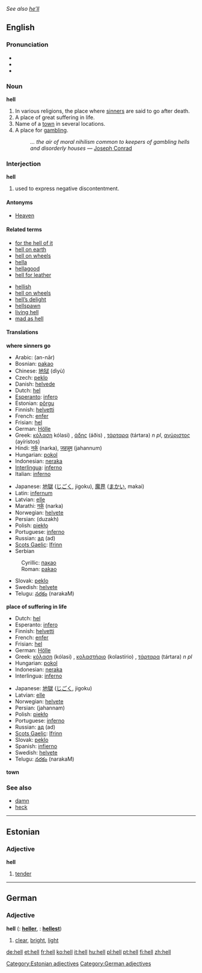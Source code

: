 ''See also [[he'll|he’ll]]''
==English==

{{wikipedia}}
===Pronunciation===
*{{AHD|hel}}
*{{IPA|/hɛl/}}
*{{SAMPA|/hEl/}}

===Noun===
'''hell'''
# In various religions, the place where [[sinner]]s are said to go after death.
# A place of great suffering in life.
# Name of a [[town]] in several locations.
# A place for [[gambling]]. 
#:''... the air of moral nihilism common to keepers of gambling hells and disorderly houses'' — [[w:Joseph Conrad|Joseph Conrad]]
{{cattag|Religion}}

===Interjection===
'''hell'''
# used to express negative discontentment.

====Antonyms====
*[[Heaven]]

====Related terms====
{{top}}
*[[for the hell of it]]
*[[hell on earth]]
*[[hell on wheels]]
*[[hella]]
*[[hellagood]]
*[[hell for leather]]
{{mid}}
*[[hellish]]
*[[hell on wheels]]
*[[hell's delight|hell’s delight]]
*[[hellspawn]]
*[[living hell]]
*[[mad as hell]]
{{bottom}}

====Translations====
'''where sinners go'''
{{top}}
*Arabic: {{ARchar|[[النار]]}} (an-nār) {{m}}
*Bosnian: [[pakao#Bosnian|pakao]] {{m}}
*Chinese: [[地狱]] (dìyù)
*Czech: [[peklo]] {{n}}
*Danish: [[helvede]]
*Dutch: [[hel]]
*[[Esperanto]]: [[infero]]
*Estonian: [[põrgu]]
*Finnish: [[helvetti]]
*French: [[enfer]] {{m}}
*Frisian: [[hel]]
*German: [[Hölle]] {{f}}
*Greek: [[κόλαση]] kólasi) {{f}}, [[άδης]] (áðis) {{m}}, [[τάρταρα]] (tártara) ''n pl'', [[αγύριστος]] (ayíristos) {{m}}
*Hindi: [[नर्क]] (narka), [[जहन्नुम]] (jahannum)
*Hungarian: [[pokol]]
*Indonesian: [[neraka]]
*[[Interlingua]]: [[inferno]]
*Italian: [[inferno]] {{m}}
{{mid}}
*Japanese: [[地獄]] ([[じごく]], jigoku), [[魔界]] ([[まかい]], makai)
*Latin: [[infernum]] {{n}}
*Latvian: [[elle]] {{f}}
*Marathi: [[नर्क]] (narka)
*Norwegian: [[helvete]] {{n}}
*Persian: {{FAchar|[[دوزخ]]}} (duzakh)
*Polish: [[piekło]] {{m}}
*Portuguese: [[inferno]] {{m}}
*Russian: [[ад]] (ad) {{m}}
*[[Scots Gaelic]]: [[Ifrinn]] {{f}}
*Serbian
:Cyrillic: [[пакао#Serbian|пакао]] {{m}}
:Roman: [[pakao#Serbian|pakao]] {{m}}
*Slovak: [[peklo]] {{n}}
*Swedish: [[helvete]] {{n}}
*Telugu: [[నరకం]] (narakaM)
{{bottom}}

'''place of suffering in life'''
{{top}}
*Dutch: [[hel]]
*Esperanto: [[infero]]
*Finnish: [[helvetti]]
*French: [[enfer]] {{m}}
*Frisian: [[hel]]
*German: [[Hölle]] {{f}}
*Greek: [[κόλαση]] (kólasi) {{f}}, [[κολαστήριο]] (kolastírio) {{n}}, [[τάρταρα]] (tártara) ''n pl''
*Hungarian: [[pokol]]
*Indonesian: [[neraka]]
*Interlingua: [[inferno]]
{{mid}}
*Japanese: [[地獄]] ([[じごく]], jigoku)
*Latvian: [[elle]] {{f}}
*Norwegian: [[helvete]] {{n}}
*Persian: {{FAchar|[[جهنم]]}} (jahannam)
*Polish: [[piekło]] {{m}}
*Portuguese: [[inferno]] {{m}}
*Russian: [[ад]] (ad) {{m}}
*[[Scots Gaelic]]: [[Ifrinn]] {{f}}
*Slovak: [[peklo]] {{n}}
*Spanish: [[infierno]] {{m}}
*Swedish: [[helvete]] {{n}}
*Telugu: [[నరకం]] (narakaM)
{{bottom}}

'''town'''
{{top}}
{{mid}}
{{bottom}}

===See also===
*[[damn]]
*[[heck]]


----

==Estonian==
===Adjective===
'''hell'''

# [[tender]]

[[Category:Estonian adjectives]]


----

==German==

===Adjective===
'''hell'''  ({{compar}}: '''[[heller]]''', {{superl}}: '''[[hellest]]''')
#[[clear]], [[bright]], [[light]]

[[Category:German adjectives]]

[[de:hell]]
[[et:hell]]
[[fr:hell]]
[[ko:hell]]
[[it:hell]]
[[hu:hell]]
[[pl:hell]]
[[pt:hell]]
[[fi:hell]]
[[zh:hell]]